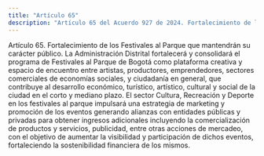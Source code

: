 ```yaml
---
title: "Artículo 65"
description: "Artículo 65 del Acuerdo 927 de 2024. Fortalecimiento de los Festivales al Parque que mantendrán su carácter público."
---
```


Artículo 65. Fortalecimiento de los Festivales al Parque que mantendrán su carácter público. La Administración Distrital fortalecerá y consolidará el programa de Festivales al Parque de Bogotá como plataforma creativa y espacio de encuentro entre artistas, productores, emprendedores, sectores comerciales de economías sociales, y ciudadanía en general, que contribuye al desarrollo económico, turístico, artístico, cultural y social de la ciudad en el corto y mediano plazo. El sector Cultura, Recreación y Deporte en los festivales al parque impulsará una estrategia de marketing y promoción de los eventos generando alianzas con entidades públicas y privadas para obtener ingresos adicionales incluyendo la comercialización de productos y servicios, publicidad, entre otras acciones de mercadeo, con el objetivo de aumentar la visibilidad y participación de dichos eventos, fortaleciendo la sostenibilidad financiera de los mismos.